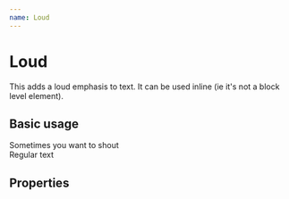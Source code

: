 ```yaml
---
name: Loud
---
```



# Loud

This adds a loud emphasis to text. It can be used inline (ie it's not a block level element).

## Basic usage
<Playground>
    <Loud>
        Sometimes you want to shout
    </Loud>
    <br />
    Regular text
</Playground>

## Properties
<PropsTable of={Loud} />